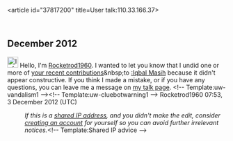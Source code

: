 <article id="37817200" title=User talk:110.33.166.37>
	<talkpage id="37817200" title="User talk:110.33.166.37">

== December 2012 ==
[[File:Information.svg|25px|alt=|link=]] Hello, I'm [[User:Rocketrod1960|Rocketrod1960]]. I wanted to let you know that I undid one or more of [[Special:Contributions/110.33.166.37|your recent contributions]]&amp;nbsp;to [[:Iqbal Masih]] because it didn't appear constructive. If you think I made a mistake, or if you have any questions, you can leave me a message on [[User_talk:Rocketrod1960|my talk page]]. &lt;!-- Template:uw-vandalism1 --&gt;&lt;!-- Template:uw-cluebotwarning1 --&gt;   Rocketrod1960 07:53, 3 December 2012 (UTC)
:''If this is a [[Network address translation|shared IP address]], and you didn't make the edit, consider [[Wikipedia:Why create an account?|creating an account]] for yourself so you can avoid further irrelevant notices.''&lt;!-- Template:Shared IP advice --&gt;
	</talkpage>
</article>